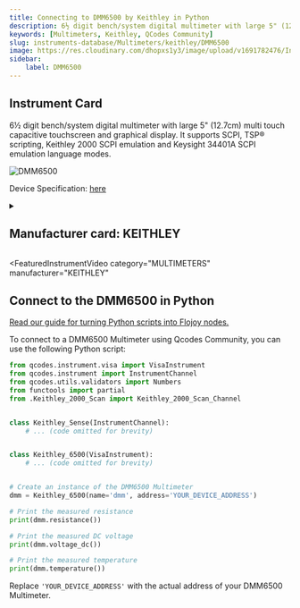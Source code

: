 ```yaml
---
title: Connecting to DMM6500 by Keithley in Python
description: 6½ digit bench/system digital multimeter with large 5" (12.7cm) multi touch capacitive touchscreen and graphical display. It supports SCPI, TSP® scripting, Keithley 2000 SCPI emulation and Keysight 34401A SCPI emulation language modes.
keywords: [Multimeters, Keithley, QCodes Community] 
slug: instruments-database/Multimeters/keithley/DMM6500 
image: https://res.cloudinary.com/dhopxs1y3/image/upload/v1691782476/Instruments/Multimeters/DMM6500/DMM6500.webp
sidebar:
    label: DMM6500 
---
```



## Instrument Card

6½ digit bench/system digital multimeter with large 5" (12.7cm) multi touch capacitive touchscreen and graphical display. It supports SCPI, TSP® scripting, Keithley 2000 SCPI emulation and Keysight 34401A SCPI emulation language modes.

![DMM6500](https://res.cloudinary.com/dhopxs1y3/image/upload/v1691782476/Instruments/Multimeters/DMM6500/DMM6500.webp)

Device Specification: [here](https://www.farnell.com/datasheets/2607096.pdf?_ga=2.134065926.922366921.1579493884-611634051.1579231713)

<details style={{ marginTop: "15px"}}>
<summary><h2 style={{display:'inline'}}>Manufacturer card: KEITHLEY</h2></summary>

![KEITHLEY](https://res.cloudinary.com/dhopxs1y3/image/upload/v1692806202/Instruments/Vendor%20Logos/Keithley.png)

Keithley Instruments is a measurement and instrument company headquartered in Solon, Ohio, that develops, manufactures, markets, and sells data acquisition products, as well as complete systems for high-volume production and assembly testing.

- Headquarters: Cleveland, Ohio, United States
- Yearly Revenue (millions, USD): 110.6
- Vendor Website: [here](https://www.tek.com/en)

</details>


<FeaturedInstrumentVideo
  category="MULTIMETERS"
  manufacturer="KEITHLEY"
></FeaturedInstrumentVideo>

## Connect to the DMM6500 in Python

[Read our guide for turning Python scripts into Flojoy nodes.](https://docs.flojoy.ai/contribution/blocks/custom-flojoy-block/)



<Tabs>
<TabItem value="Flojoy" label="Flojoy" className="flojoy-instrument-tabs">

<NodeCardCollection category="MULTIMETERS" manufacturer="Keithley"></NodeCardCollection>

</TabItem>
<TabItem value="QCodes Community" label="QCodes Community">

To connect to a DMM6500 Multimeter using Qcodes Community, you can use the following Python script:

```python
from qcodes.instrument.visa import VisaInstrument
from qcodes.instrument import InstrumentChannel
from qcodes.utils.validators import Numbers
from functools import partial
from .Keithley_2000_Scan import Keithley_2000_Scan_Channel


class Keithley_Sense(InstrumentChannel):
    # ... (code omitted for brevity)


class Keithley_6500(VisaInstrument):
    # ... (code omitted for brevity)


# Create an instance of the DMM6500 Multimeter
dmm = Keithley_6500(name='dmm', address='YOUR_DEVICE_ADDRESS')

# Print the measured resistance
print(dmm.resistance())

# Print the measured DC voltage
print(dmm.voltage_dc())

# Print the measured temperature
print(dmm.temperature())
```

Replace `'YOUR_DEVICE_ADDRESS'` with the actual address of your DMM6500 Multimeter.

</TabItem>
</Tabs>